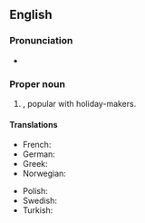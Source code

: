 ==English==
{{wikipedia}}

===Pronunciation===
* {{audio|en|en-us-french-riviera.ogg|Audio}}

===Proper noun===
{{en-proper noun}}

# {{place|en|area|of the coast in southern|c/France}}, popular with holiday-makers.

====Translations====
{{trans-top|French Riviera}}
* French: {{t+|fr|Côte d'Azur|f}}
* German: {{t+|de|Côte d'Azur|f}}
* Greek: {{t|el|Κυανή Ακτή|f}}
* Norwegian: {{t|no|Rivieraen}}
{{trans-mid}}
* Polish: {{t+|pl|Lazurowe Wybrzeże|n}}
* Swedish: {{t|sv|Franska rivieran}}
* Turkish: {{t+|tr|Fransız Rivierası}}
{{trans-bottom}}